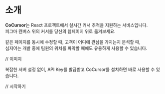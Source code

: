 # 소개

**CoCursor**는 React 프로젝트에서 실시간 커서 추적을 지원하는 서비스입니다.  
피그마 캔버스 위의 커서를 당신의 웹페이지 위로 옮겨보세요.

같은 페이지를 동시에 수정할 때, 고객이 어디에 관심을 가지는지 분석할 때,  
심지어는 개발 중에 팀원의 위치를 파악할 때에도 유용하게 사용할 수 있습니다.

// 이미지

복잡한 서버 설정 없이, API Key를 발급받고 CoCursor를 설치하면 바로 사용할 수 있습니다.

// 시작하기
